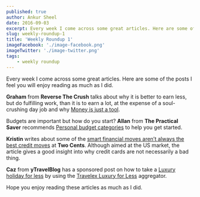 ```yaml
---
published: true
author: Ankur Sheel
date: 2016-09-03
excerpt: Every week I come across some great articles. Here are some of the posts I feel you will enjoy reading as much as I did.
slug: weekly-roundup-1
title: 'Weekly Roundup 1'
imageFacebook: './image-facebook.png'
imageTwitter: './image-twitter.png'
tags:
    - weekly roundup
---
```


Every week I come across some great articles. Here are some of the posts I feel you will enjoy reading as much as I did.

**Graham** from **Reverse The Crush** talks about why it is better to earn less, but do fulfilling work, than it is to earn a lot, at the expense of a soul-crushing day job and why [Money is just a tool](http://www.reversethecrush.com/%F0%9F%92%AB%E2%9C%8D%F0%9F%8F%BB%F0%9F%92%B0%F0%9F%92%BB%F0%9F%9B%A0%F0%9F%8F%9D-money-is-just-a-tool/).

Budgets are important but how do you start? **Allan** from **The Practical Saver** recommends [Personal budget categories](http://www.thepracticalsaver.com/personal-budget-categories-start-budget/) to help you get started.

**Kristin** writes about some of the [smart financial moves aren’t always the best credit moves](http://twocents.lifehacker.com/good-money-habits-that-can-hurt-your-credit-1785962981) at **Two Cents**. Although aimed at the US market, the article gives a good insight into why credit cards are not necessarily a bad thing.

**Caz** from **yTravelBlog** has a sponsored post on how to take a [Luxury holiday for less](http://www.ytravelblog.com/luxury-holiday-for-less/) by using the [Travelex Luxury for Less](https://www.travelex.com/travelex-hub/travel-inspiration/luxury-for-less) aggregator.

Hope you enjoy reading these articles as much as I did.
